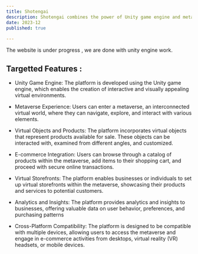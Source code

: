 ```yaml
---
title: Shotengai
description: Shotengai combines the power of Unity game engine and metaverse technology to create an immersive e-commerce experience. 
date: 2023-12
published: true
  
---
```



The website is under progress , we are done with unity engine work.

## Targetted Features :

* Unity Game Engine: The platform is developed using the Unity game engine, which enables the creation of interactive and visually appealing virtual environments.

* Metaverse Experience: Users can enter a metaverse, an interconnected virtual world, where they can navigate, explore, and interact with various elements.

* Virtual Objects and Products: The platform incorporates virtual objects that represent products available for sale. These objects can be interacted with, examined from different angles, and customized.

* E-commerce Integration: Users can browse through a catalog of products within the metaverse, add items to their shopping cart, and proceed with secure online transactions.

* Virtual Storefronts: The platform enables businesses or individuals to set up virtual storefronts within the metaverse, showcasing their products and services to potential customers.

* Analytics and Insights: The platform provides analytics and insights to businesses, offering valuable data on user behavior, preferences, and purchasing patterns

* Cross-Platform Compatibility: The platform is designed to be compatible with multiple devices, allowing users to access the metaverse and engage in e-commerce activities from desktops, virtual reality (VR) headsets, or mobile devices.
